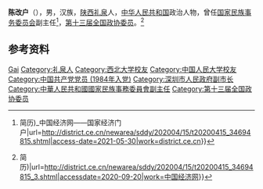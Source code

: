 '''陈改户'''（{{bd|1960年|1月|}}），男，汉族，[[陕西|陕西]][[礼泉|礼泉]]人，[[中华人民共和国|中华人民共和国]]政治人物，曾任[[国家民族事务委员会|国家民族事务委员会]]副主任<ref>{{Cite web|title=国务院任免李文章、舒晓琴、罗文、陈改户、杨健职务(图{{!}}简历)_中国经济网——国家经济门户|url=http://district.ce.cn/newarea/sddy/202004/15/t20200415_34694815.shtml|access-date=2021-05-30|work=district.ce.cn}}</ref>，[[第十三届全国政协委员|第十三届全国政协委员]]。<ref>{{Cite web|title=国务院任免李文章、舒晓琴、罗文、陈改户、杨健职务(图{{!}}简历)|url=http://district.ce.cn/newarea/sddy/202004/15/t20200415_34694815_3.shtml|accessdate=2020-09-20|work=中国经济网}}</ref>

== 参考资料 ==
{{reflist}}

{{中国人物小作品}}

{{Authority control}}
{{DEFAULTSORT:Chen陈}}
[[Category:陈姓|Gai]]
[[Category:礼泉人|Category:礼泉人]]
[[Category:西北大学校友|Category:西北大学校友]]
[[Category:中国人民大学校友|Category:中国人民大学校友]]
[[Category:中国共产党党员_(1984年入党)|Category:中国共产党党员 (1984年入党)]]
[[Category:深圳市人民政府副市长|Category:深圳市人民政府副市长]]
[[Category:中華人民共和國國家民族事務委員會副主任|Category:中華人民共和國國家民族事務委員會副主任]]
[[Category:第十三届全国政协委员|Category:第十三届全国政协委员]]
